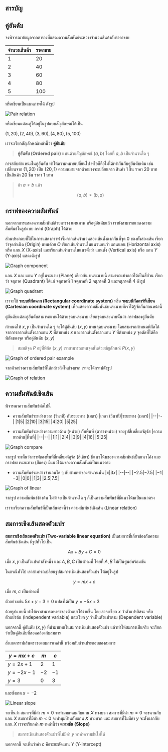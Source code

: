 ## สารบัญ

## คู่อันดับ

จงพิจารณาข้อมูลจากตารางที่แสดงความสัมพันธ์ระหว่างจำนวนสินค้ากับราคาขาย

| จำนวนสินค้า | ราคาขาย |
| ----------- | ------- |
| 1           | 20      |
| 2           | 40      |
| 3           | 60      |
| 4           | 80      |
| 5           | 100     |

หรือเขียนเป็นแผนภาพได้ ดังรูป

![Pair relation](https://storage.googleapis.com/nerdoverbucket/media/25680602124119_pair_relation.webp)

หรือเขียนแต่ละคู่ให้อยู่ในรูปแบบสัญลักษณ์ได้เป็น

$(1,20), (2,40), (3,60), (4,80), (5,100)$

เราจะเรียกสัญลักษณ์เหล่านี้ว่า **คู่อันดับ**

> **คู่อันดับ (Ordered pair)** แทนด้วยสัญลักษณ์ $(a,b)$ โดยที่ $a,b$ เป็นจำนวนใด ๆ

การสลับตำแหน่งในคู่อันดับ ทำให้ความหมายเปลี่ยนไป หรือก็คือไม่ได้เท่ากันกับคู่อันดับเดิม เช่น เปลี่ยนจาก $(1,20)$ เป็น $(20,1)$ ความหมายจากตัวอย่างจะเปลี่ยนจาก สินค้า $1$ ชิ้น ราคา $20$ บาท เป็นสินค้า $20$ ชิ้น ราคา $1$ บาท

> ถ้า $a\ne b$ แล้ว
>
> $$
> (a,b) \ne (b,a)
> $$

## กราฟของความสัมพันธ์

นอกจากการแสดงความสัมพันธ์ด้วยตาราง แผนภาพ หรือคู่อันดับแล้ว เรายังสามารถแสดงความสัมพันธ์ในรูปแบบ กราฟ (Graph) ได้ด้วย

ส่วนประกอบที่ใช้ในการแสดงกราฟ เริ่มจากเส้นจำนวนสองเส้นตั้งฉากกันที่จุด $0$ ของทั้งสองเส้น เรียกว่าจุดกำเนิด (Origin) แทนด้วย $O$ เรียกเส้นจำนวนในแนวนอนว่า แกนนอน (Horizontal axis) หรือ แกน $X$ (X-axis) และเรียกเส้นจำนวนในแนวตั้งว่า แกนตั้ง (Vertical axis) หรือ แกน $Y$ (Y-axis) แสดงดังรูป

![Graph component](https://storage.googleapis.com/nerdoverbucket/media/25680602124139_graph.webp)

แกน $X$ และ แกน $Y$ อยู่ในระนาบ (Plane) เดียวกัน บนระนาบนี้ สามารถแบ่งออกได้เป็นสี่ส่วน เรียกว่า จตุภาค (Quadrant) ได้แก่ จตุภาคที่ $1$ จตุภาคที่ $2$ จตุภาคที่ $3$ และจตุภาคที่ $4$ ดังรูป

![Graph quadrant](https://storage.googleapis.com/nerdoverbucket/media/25680602124128_quadrant.webp)

เราจะใช้ **ระบบพิกัดฉาก (Rectangular coordinate system)** หรือ **ระบบพิกัดคาร์ทีเซียน (Cartesian coordinate system)** เพื่อแสดงความสัมพันธ์บนระนาบที่เราได้รู้จักกันก่อนหน้านี้

คู่อันดับแต่ละคู่อันดับสามารถแทนได้ด้วยจุดบนระนาบ เรียกจุดบนระนาบนั้นว่า กราฟของคู่อันดับ

กำหนดให้ $x,y$ เป็นจำนวนใด ๆ จะได้คู่อันดับ $(x,y)$ แทนจุดบนระนาบ โดยสามารถกำหนดพิกัดได้จากการลากเส้นตั้งฉากแกน $X$ ที่ตำแหน่ง $x$ และลากเส้นตั้งฉากแกน $Y$ ที่ตำแหน่ง $y$ จุดตัดที่ได้คือพิกัดของจุด หรือคู่อันดับ $(x,y)$

> สมมติจุด $P$ อยู่ที่พิกัด $(x,y)$ เราสามารถแทนจุดนั้นด้วยสัญลักษณ์ $P(x,y)$

![Graph of ordered pair example](https://storage.googleapis.com/nerdoverbucket/media/25680602124157_graph_example.webp)

จากตัวอย่างความสัมพันธ์ที่ได้กล่าวถึงในช่วงแรก เราจะได้กราฟดังรูป

![Graph of relation](https://storage.googleapis.com/nerdoverbucket/media/25680602124203_graph_example2.webp)

## ความสัมพันธ์เชิงเส้น

พิจารณาความสัมพันธ์ต่อไปนี้

- ความสัมพันธ์ระหว่างเวลา (วินาที) กับระยะทาง (เมตร)
  |เวลา (วินาที)|ระยะทาง (เมตร)|
  |--|--|
  |1|5|
  |2|10|
  |3|15|
  |4|20|
  |5|25|

- ความสัมพันธ์ระหว่างความยาวด้าน (หน่วย) กับพื้นที่ (ตารางหน่วย) ของรูปสี่เหลี่ยมจัตุรัส
  |ความยาวด้าน|พื้นที่|
  |--|--|
  |1|1|
  |2|4|
  |3|9|
  |4|16|
  |5|25|

![Graph compare](https://storage.googleapis.com/nerdoverbucket/media/25680602124147_graph_compare.webp)

จากรูป จะเห็นว่ากราฟของพื้นที่สี่เหลี่ยมจัตุรัส (สีเขียว) มีแนวโน้มของความสัมพันธ์เป็นแนวโค้ง และกราฟของระยะทาง (สีแดง) มีแนวโน้มของความสัมพันธ์เป็นแนวตรง

- ความสัมพันธ์ระหว่างจำนวนใด ๆ กับสามเท่าของจำนวนนั้น
  |$x$|$3x$|
  |--|--|
  |$-2.5$|$-7.5$|
  |$-1$|$-3$|
  |$0$|$0$|
  |$1$|$3$|
  |$2.5$|$7.5$|

![Graph of linear](https://storage.googleapis.com/nerdoverbucket/media/25680602124210_graph_linear.webp)

จากรูป ความสัมพันธ์ข้างต้น ไม่ว่าจะเป็นจำนวนใด ๆ ก็เป็นความสัมพันธ์ที่มีแนวโน้มเป็นแนวตรง

เราจะเรียกความสัมพันธ์ที่เป็นเส้นตรงนี้ว่า ความสัมพันธ์เชิงเส้น (Linear relation)

## สมการเชิงเส้นสองตัวแปร

**สมการเชิงเส้นสองตัวแปร (Two-variable linear equation)** เป็นสมการที่เกี่ยวข้องกับความสัมพันธ์เชิงเส้น มีรูปทั่วไปเป็น

$$
Ax+By+C=0
$$

เมื่อ $x,y$ เป็นตัวแปรกำลังหนึ่ง และ $A,B,C$ เป็นค่าคงที่ โดยที่ $A,B$ ไม่เป็นศูนย์พร้อมกัน

ในกรณีทั่วไป เราสามารถเปลี่ยนรูปสมการเชิงเส้นสองตัวแปร ให้อยู่ในรูป

$$
y=mx+c
$$

เมื่อ $m,c$ เป็นค่าคงที่

ตัวอย่างเช่น $5x+y-3=0$ แปลงได้เป็น $y=-5x+3$

ด้วยรูปแบบนี้ ทำให้เราสามารถหาค่าของตัวแปรได้ง่ายขึ้น โดยเราจะเรียก $x$ ว่าตัวแปรอิสระ หรือตัวแปรต้น (Independent variable) และเรียก $y$ ว่าเป็นตัวแปรตาม (Dependent variable)

นอกจากนี้ คู่อันดับ $(x,y)$ ที่นำมาแทนในสมการเชิงเส้นสองตัวแปร แล้วทำให้สมการเป็นจริง จะเรียกว่าเป็นคู่อันดับที่สอดคล้องกับสมการ

สังเกตกราฟเส้นตรงของสมการเหล่านี้ พร้อมกับส่วนประกอบของสมการ

| $y=mx+c$  | $m$  | $c$  |
| --------- | ---- | ---- |
| $y=2x+1$  | $2$  | $1$  |
| $y=-2x-1$ | $-2$ | $-1$ |
| $y=3$     | $0$  | $3$  |

และสังเกต $x=-2$

![Linear slope](https://storage.googleapis.com/nerdoverbucket/media/25680602124415_slop_linear.webp)

จะเห็นว่า
สมการที่มีค่า $m>0$ จะทำมุมแหลมกับแกน $X$ ทางบวก
สมการที่มีค่า $m=0$ จะขนานกับแกน $X$
สมการที่มีค่า $m<0$ จะทำมุมป้านกับแกน $X$ ทางบวก
และ สมการที่ไม่มีค่า $y$ จะตั้งฉากกับแกน $X$
เราจะเรียกค่า $m$ เหล่านี้ว่า **ความชัน (Slope)**

> สมการเชิงเส้นสองตัวแปรที่ไม่มีค่า $y$ หาค่าความชันไม่ได้

นอกจากนี้ จะเห็นว่าค่า $c$ คือระยะตัดแกน $Y$ (Y-intercept)
